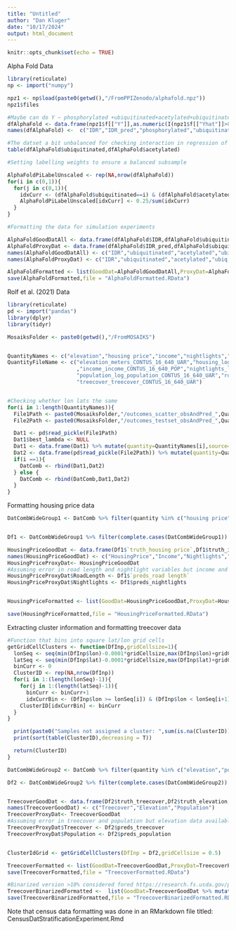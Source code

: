 ```yaml
---
title: "Untitled"
author: "Dan Kluger"
date: "10/17/2024"
output: html_document
---
```


```r
knitr::opts_chunk$set(echo = TRUE)
```

Alpha Fold Data

```r
library(reticulate)
np <- import("numpy")

npz1 <- np$load(paste0(getwd(),"/FromPPIZenodo/alphafold.npz"))
npz1$files

#Maybe can do Y ~ phosphorylated +ubiquitinated+acetylated+ubiquitinated*acetylated
dfAlphaFold <- data.frame(npz1$f[["Y"]],as.numeric(I(npz1$f[["Yhat"]]>0.5)),npz1$f[["phosphorylated"]],npz1$f[["ubiquitinated"]],npz1$f[["acetylated"]])
names(dfAlphaFold) <-  c("IDR","IDR_pred","phosphorylated","ubiquitinated","acetylated")

#The datset a bit unbalanced for checking interaction in regression of IDR on ubiquitination and acetylation
table(dfAlphaFold$ubiquitinated,dfAlphaFold$acetylated)

#Setting labelling weights to ensure a balanced subsample

AlphaFoldPiLabelUnscaled <- rep(NA,nrow(dfAlphaFold))
for(i in c(0,1)){
  for(j in c(0,1)){
    idxCurr <- (dfAlphaFold$ubiquitinated==i) & (dfAlphaFold$acetylated==j)
    AlphaFoldPiLabelUnscaled[idxCurr] <- 0.25/sum(idxCurr)
  }
}

#Formatting the data for simulation experiments

AlphaFoldGoodDatAll <- data.frame(dfAlphaFold$IDR,dfAlphaFold$ubiquitinated,dfAlphaFold$acetylated,dfAlphaFold$ubiquitinated*dfAlphaFold$acetylated)
AlphaFoldProxyDat <- data.frame(dfAlphaFold$IDR_pred,dfAlphaFold$ubiquitinated,dfAlphaFold$acetylated,dfAlphaFold$ubiquitinated*dfAlphaFold$acetylated)
names(AlphaFoldGoodDatAll) <- c("IDR","ubiquitinated","acetylated","ubiq:acet_interaction")
names(AlphaFoldProxyDat) <- c("IDR","ubiquitinated","acetylated","ubiq:acet_interaction")

AlphaFoldFormatted <- list(GoodDat=AlphaFoldGoodDatAll,ProxyDat=AlphaFoldProxyDat,PiLabelUnsc=AlphaFoldPiLabelUnscaled)
save(AlphaFoldFormatted,file = "AlphaFoldFormatted.RData")
```



Rolf et al. (2021) Data

```r
library(reticulate)
pd <- import("pandas")
library(dplyr)
library(tidyr)

MosaiksFolder <- paste0(getwd(),"/FromMOSAIKS")


QuantityNames <- c("elevation","housing price","income","nightlights","population","road length","treecover")
QuantityFileName <- c("elevation_meters_CONTUS_16_640_UAR","housing_log_price_per_sqft_CONTUS_16_640_POP"
                      ,"income_income_CONTUS_16_640_POP","nightlights_log_nightlights_CONTUS_16_640_POP",
                      "population_log_population_CONTUS_16_640_UAR","roads_length_CONTUS_16_640_POP",
                      "treecover_treecover_CONTUS_16_640_UAR")


#Checking whether lon lats the same
for(i in 1:length(QuantityNames)){
  File1Path <- paste0(MosaiksFolder,"/outcomes_scatter_obsAndPred_",QuantityFileName[i],"_100000_0_random_features_3_0.data")
  File2Path <- paste0(MosaiksFolder,"/outcomes_testset_obsAndPred_",QuantityFileName[i],"_100000_0_random_features_3_0.data")

  Dat1 <- pd$read_pickle(File1Path)
  Dat1$best_lambda <- NULL
  Dat1 <- data.frame(Dat1) %>% mutate(quantity=QuantityNames[i],source="scatter")
  Dat2 <- data.frame(pd$read_pickle(File2Path)) %>% mutate(quantity=QuantityNames[i],source="test")
  if(i ==1){
    DatComb <- rbind(Dat1,Dat2)
  } else {
    DatComb <- rbind(DatComb,Dat1,Dat2)
  }
}
```


Formatting housing price data
```r
DatCombWideGroup1 <- DatComb %>% filter(quantity %in% c("housing price","income","nightlights","road length")) %>% pivot_wider(id_cols = c("lon","lat"),names_from=c("quantity"),values_from=c("truth","preds","source"))


Df1 <- DatCombWideGroup1 %>% filter(complete.cases(DatCombWideGroup1))

HousingPriceGoodDat <- data.frame(Df1$`truth_housing price`,Df1$truth_income,Df1$truth_nightlights,Df1$`truth_road length`)
names(HousingPriceGoodDat) <- c("HousingPrice","Income","Nightlights","RoadLength")
HousingPriceProxyDat<- HousingPriceGoodDat
#Assuming error in road length and nightlight variables but income and housing price data available #on full sample
HousingPriceProxyDat$RoadLength <- Df1$`preds_road length`
HousingPriceProxyDat$Nightlights <- Df1$preds_nightlights


HousingPriceFormatted <- list(GoodDat=HousingPriceGoodDat,ProxyDat=HousingPriceProxyDat,PiLabelUnsc=NULL,ClusterIDs=NULL)

save(HousingPriceFormatted,file = "HousingPriceFormatted.RData")
```




Extracting cluster information and formatting treecover data

```r
#Function that bins into square lat/lon grid cells 
getGridCellClusters <- function(DfInp,gridCellsize=1){
  lonSeq <- seq(min(DfInp$lon)-0.0001*gridCellsize,max(DfInp$lon)+gridCellsize,by = gridCellsize)
  latSeq <- seq(min(DfInp$lat)-0.0001*gridCellsize,max(DfInp$lat)+gridCellsize,by = gridCellsize)
  binCurr <- 0
  ClusterID <- rep(NA,nrow(DfInp))
  for(i in 1:(length(lonSeq)-1)){
    for(j in 1:(length(latSeq)-1)){
      binCurr <- binCurr+1
      idxCurrBin <- (DfInp$lon >= lonSeq[i]) & (DfInp$lon < lonSeq[i+1]) & (DfInp$lat >= latSeq[j]) & (DfInp$lat < latSeq[j+1])
    ClusterID[idxCurrBin] <- binCurr
  }
}

  print(paste0("Samples not assigned a cluster: ",sum(is.na(ClusterID))))
  print(sort(table(ClusterID),decreasing = T))

  return(ClusterID)
}

```

```r

DatCombWideGroup2 <- DatComb %>% filter(quantity %in% c("elevation","population","treecover")) %>% pivot_wider(id_cols = c("lon","lat"),names_from=c("quantity"),values_from=c("truth","preds","source"))

Df2 <- DatCombWideGroup2 %>% filter(complete.cases(DatCombWideGroup2))


TreecoverGoodDat <- data.frame(Df2$truth_treecover,Df2$truth_elevation,Df2$truth_population)
names(TreecoverGoodDat) <- c("Treecover","Elevation","Population")
TreecoverProxyDat<- TreecoverGoodDat
#Assuming error in treecover and population but elevation data available on full sample
TreecoverProxyDat$Treecover <- Df2$preds_treecover
TreecoverProxyDat$Population <- Df2$preds_population


ClusterIdGrid <- getGridCellClusters(DfInp = Df2,gridCellsize = 0.5)
```

```r
TreecoverFormatted <- list(GoodDat=TreecoverGoodDat,ProxyDat=TreecoverProxyDat,PiLabelUnsc=NULL,ClusterIDs=ClusterIdGrid)
save(TreecoverFormatted,file = "TreecoverFormatted.RData")

#Binarized version >10% considered fored https://research.fs.usda.gov/programs/fia/forestdefinitions
TreecoverBinarizedFormatted <-  list(GoodDat=TreecoverGoodDat %>% mutate(Forest=I(Treecover>10)) %>% mutate(Treecover=NULL) ,ProxyDat=TreecoverProxyDat %>% mutate(Forest=I(Treecover>10)) %>% mutate(Treecover=NULL) ,PiLabelUnsc=NULL)
save(TreecoverBinarizedFormatted,file = "TreecoverBinarizedFormatted.RData")
```

Note that census data formatting was done in an RMarkdown file titled: CensusDatStratificationExperiment.Rmd


